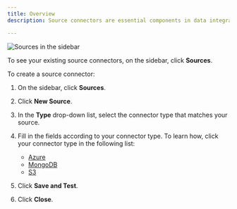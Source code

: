 ```yaml
---
title: Overview
description: Source connectors are essential components in data integration systems that establish a link between your files and the data ingestion process. They facilitate the batch processing of files, allowing for the systematic retrieval and ingestion of data stored in various file formats.

---
```


![Sources in the sidebar](/img/platform/Sources-Sidebar.png)

To see your existing source connectors, on the sidebar, click **Sources**.

To create a source connector:

1. On the sidebar, click **Sources**.
2. Click **New Source**.
3. In the **Type** drop-down list, select the connector type that matches your source.
4. Fill in the fields according to your connector type. To learn how, click your connector type in the following list:

   - [Azure](/platform/sources/azure-blob-storage)
   - [MongoDB](/platform/sources/mongodb)
   - [S3](/platform/sources/s3)

5. Click **Save and Test**.
6. Click **Close**.
